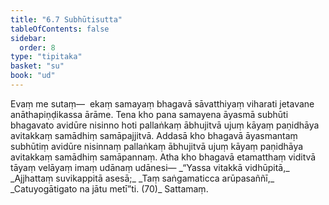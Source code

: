 ```yaml
---
title: "6.7 Subhūtisutta"
tableOfContents: false
sidebar:
  order: 8
type: "tipitaka"
basket: "su"
book: "ud"
---
```



<DynamicBreadcrumb />

<Division number="57" book="ud">

<Paragraph number="576" book="ud">
Evaṃ me sutaṃ—  ekaṃ samayaṃ bhagavā sāvatthiyaṃ viharati jetavane anāthapiṇḍikassa ārāme. Tena kho pana samayena āyasmā subhūti bhagavato avidūre nisinno hoti pallaṅkaṃ ābhujitvā ujuṃ kāyaṃ paṇidhāya avitakkaṃ samādhiṃ samāpajjitvā.
</Paragraph>

<Paragraph number="577" book="ud">
Addasā kho bhagavā āyasmantaṃ subhūtiṃ avidūre nisinnaṃ pallaṅkaṃ ābhujitvā ujuṃ kāyaṃ paṇidhāya avitakkaṃ samādhiṃ samāpannaṃ.
</Paragraph>

<Paragraph number="578" book="ud">
Atha kho bhagavā etamatthaṃ viditvā tāyaṃ velāyaṃ imaṃ udānaṃ udānesi—
</Paragraph>

<Paragraph number="579" type="verses" book="ud">
_“Yassa vitakkā vidhūpitā,_  
_Ajjhattaṃ suvikappitā asesā;_  
_Taṃ saṅgamaticca arūpasaññī,_  
_Catuyogātigato na jātu metī”ti. (70)_  


</Paragraph>
</Division>

<Paragraph number="580" type="center" book="ud">
Sattamaṃ.
</Paragraph>